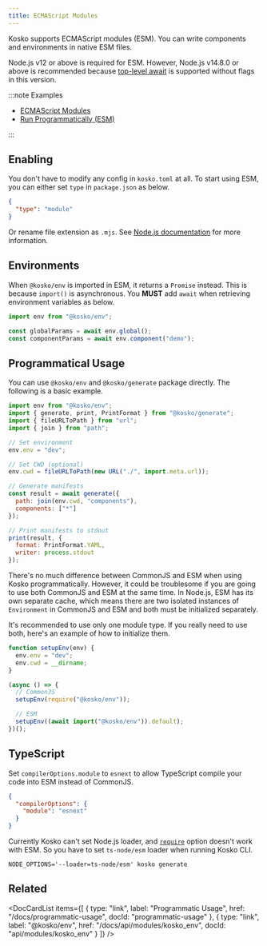 ```yaml
---
title: ECMAScript Modules
---
```



Kosko supports ECMAScript modules (ESM). You can write components and environments in native ESM files.

Node.js v12 or above is required for ESM. However, Node.js v14.8.0 or above is recommended because [top-level await](https://nodejs.org/dist/latest-v14.x/docs/api/esm.html#esm_top_level_await) is supported without flags in this version.

:::note Examples

- [ECMAScript Modules](https://github.com/tommy351/kosko/tree/master/examples/esm)
- [Run Programmatically (ESM)](https://github.com/tommy351/kosko/tree/master/examples/run-programmatically-esm)

:::

## Enabling

You don't have to modify any config in `kosko.toml` at all. To start using ESM, you can either set `type` in `package.json` as below.

```json title="package.json"
{
  "type": "module"
}
```

Or rename file extension as `.mjs`. See [Node.js documentation](https://nodejs.org/dist/latest-v14.x/docs/api/packages.html#packages_package_json_and_file_extensions) for more information.

## Environments

When `@kosko/env` is imported in ESM, it returns a `Promise` instead. This is because `import()` is asynchronous. You **MUST** add `await` when retrieving environment variables as below.

```js
import env from "@kosko/env";

const globalParams = await env.global();
const componentParams = await env.component("demo");
```

## Programmatical Usage

You can use `@kosko/env` and `@kosko/generate` package directly. The following is a basic example.

```js
import env from "@kosko/env";
import { generate, print, PrintFormat } from "@kosko/generate";
import { fileURLToPath } from "url";
import { join } from "path";

// Set environment
env.env = "dev";

// Set CWD (optional)
env.cwd = fileURLToPath(new URL("./", import.meta.url));

// Generate manifests
const result = await generate({
  path: join(env.cwd, "components"),
  components: ["*"]
});

// Print manifests to stdout
print(result, {
  format: PrintFormat.YAML,
  writer: process.stdout
});
```

There's no much difference between CommonJS and ESM when using Kosko programmatically. However, it could be troublesome if you are going to use both CommonJS and ESM at the same time. In Node.js, ESM has its own separate cache, which means there are two isolated instances of `Environment` in CommonJS and ESM and both must be initialized separately.

It's recommended to use only one module type. If you really need to use both, here's an example of how to initialize them.

```js
function setupEnv(env) {
  env.env = "dev";
  env.cwd = __dirname;
}

(async () => {
  // CommonJS
  setupEnv(require("@kosko/env"));

  // ESM
  setupEnv((await import("@kosko/env")).default);
})();
```

## TypeScript

Set `compilerOptions.module` to `esnext` to allow TypeScript compile your code into ESM instead of CommonJS.

```json title="tsconfig.json"
{
  "compilerOptions": {
    "module": "esnext"
  }
}
```

Currently Kosko can't set Node.js loader, and [`require`](configuration.md#require) option doesn't work with ESM. So you have to set `ts-node/esm` loader when running Kosko CLI.

```shell
NODE_OPTIONS='--loader=ts-node/esm' kosko generate
```

## Related

<DocCardList
  items={[
    {
      type: "link",
      label: "Programmatic Usage",
      href: "/docs/programmatic-usage",
      docId: "programmatic-usage"
    },
    {
      type: "link",
      label: "@kosko/env",
      href: "/docs/api/modules/kosko_env",
      docId: "api/modules/kosko_env"
    }
  ]}
/>
